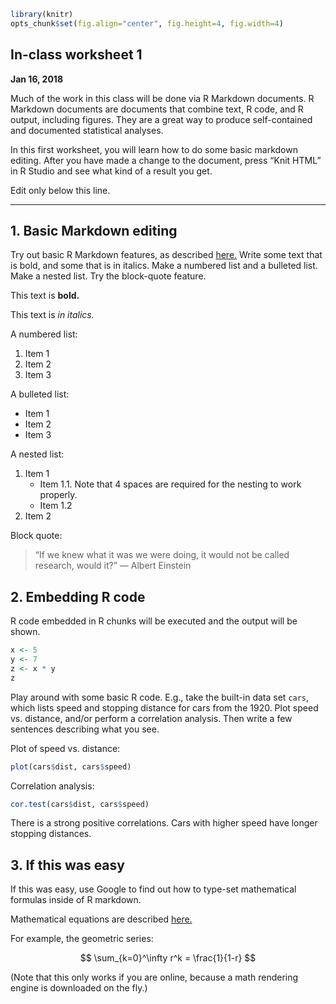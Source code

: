 ```r
library(knitr)
opts_chunk$set(fig.align="center", fig.height=4, fig.width=4)
```
## In-class worksheet 1

**Jan 16, 2018**


Much of the work in this class will be done via R Markdown documents. R Markdown documents are documents that combine text, R code, and R output, including figures. They are a great way to produce self-contained and documented statistical analyses.

In this first worksheet, you will learn how to do some basic markdown editing. After you have made a change to the document, press "Knit HTML" in R Studio and see what kind of a result you get.

Edit only below this line.

---------------------------------------------
## 1. Basic Markdown editing
Try out basic R Markdown features, as described [here.](http://rmarkdown.rstudio.com/authoring_basics.html) Write some text that is bold, and some that is in italics. Make a numbered list and a bulleted list. Make a nested list. Try the block-quote feature.

This text is **bold.**

This text is *in italics.*

A numbered list:

1. Item 1
2. Item 2
3. Item 3

A bulleted list:

- Item 1
- Item 2
- Item 3

A nested list:

1. Item 1
    - Item 1.1. Note that 4 spaces are required for the nesting to work properly.
    - Item 1.2
2. Item 2



Block quote:

> "If we knew what it was we were doing, it would not be called research, would it?" --- Albert Einstein

## 2. Embedding R code

R code embedded in R chunks will be executed and the output will be shown.
```r
x <- 5
y <- 7
z <- x * y
z
```

Play around with some basic R code. E.g., take the built-in data set `cars`, which lists speed and stopping distance for cars from the 1920. Plot speed vs. distance, and/or perform a correlation analysis. Then write a few sentences describing what you see.

Plot of speed vs. distance:
```r
plot(cars$dist, cars$speed)
```

Correlation analysis:
```r
cor.test(cars$dist, cars$speed)
```
There is a strong positive correlations. Cars with higher speed have longer stopping distances.


## 3. If this was easy

If this was easy, use Google to find out how to type-set mathematical formulas inside of R markdown.

Mathematical equations are described [here.](https://support.rstudio.com/hc/en-us/articles/200486328-Equations-in-R-Markdown)


For example, the geometric series:

$$
 \sum_{k=0}^\infty r^k = \frac{1}{1-r}
$$

(Note that this only works if you are online, because a math rendering engine is downloaded on the fly.)


